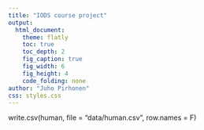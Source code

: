 ```yaml
---
title: "IODS course project"
output:
  html_document:
    theme: flatly
    toc: true
    toc_depth: 2
    fig_caption: true
    fig_width: 6
    fig_height: 4
    code_folding: none
author: "Juho Pirhonen"
css: styles.css
---
```

<script src=showCodePanel.js type="text/javascript" character="UTF-8"></script>


write.csv(human, file = "data/human.csv", row.names = F)